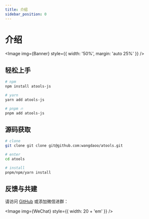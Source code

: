 ```yaml
---
title: 介绍
sidebar_position: 0
---
```



# 介绍

<Image img={Banner} style={{ width: '50%', margin: 'auto 25%' }} />

## 轻松上手

```bash
# npm
npm install atools-js

# yarn
yarn add atools-js

# pnpm 🔥
pnpm add atools-js
```

## 源码获取

```bash
# clone
git clone git clone git@github.com:wangdaoo/atools.git

# enter
cd atools

# install
pnpm/npm/yarn install
```

## 反馈与共建

请访问 [GitHub](https://github.com/wangdaoo/atools) 或添加微信进群：

<!-- 宽度300,并且居中 -->

<Image img={WeChat} style={{ width: 20 + 'em' }} />
